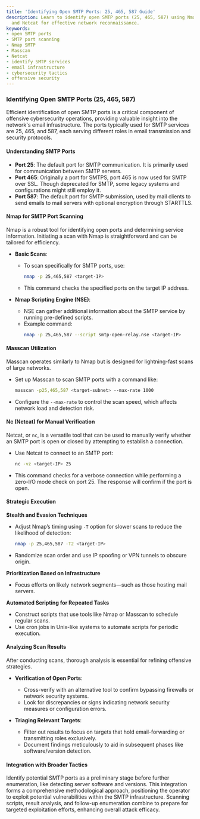 ```yaml
---
title: 'Identifying Open SMTP Ports: 25, 465, 587 Guide'
description: Learn to identify open SMTP ports (25, 465, 587) using Nmap, Masscan,
  and Netcat for effective network reconnaissance.
keywords:
- open SMTP ports
- SMTP port scanning
- Nmap SMTP
- Masscan
- Netcat
- identify SMTP services
- email infrastructure
- cybersecurity tactics
- offensive security
---
```


### Identifying Open SMTP Ports (25, 465, 587)

Efficient identification of open SMTP ports is a critical component of offensive cybersecurity operations, providing valuable insight into the network's email infrastructure. The ports typically used for SMTP services are 25, 465, and 587, each serving different roles in email transmission and security protocols.

#### Understanding SMTP Ports

- **Port 25**: The default port for SMTP communication. It is primarily used for communication between SMTP servers.
- **Port 465**: Originally a port for SMTPS, port 465 is now used for SMTP over SSL. Though deprecated for SMTP, some legacy systems and configurations might still employ it.
- **Port 587**: The default port for SMTP submission, used by mail clients to send emails to mail servers with optional encryption through STARTTLS.

#### Nmap for SMTP Port Scanning

Nmap is a robust tool for identifying open ports and determining service information. Initiating a scan with Nmap is straightforward and can be tailored for efficiency.

- **Basic Scans**:
  - To scan specifically for SMTP ports, use:
    ```bash
    nmap -p 25,465,587 <target-IP>
    ```
  - This command checks the specified ports on the target IP address.

- **Nmap Scripting Engine (NSE)**:
  - NSE can gather additional information about the SMTP service by running pre-defined scripts.
  - Example command:
    ```bash
    nmap -p 25,465,587 --script smtp-open-relay.nse <target-IP>
    ```

#### Masscan Utilization

Masscan operates similarly to Nmap but is designed for lightning-fast scans of large networks.

- Set up Masscan to scan SMTP ports with a command like:
  ```bash
  masscan -p25,465,587 <target-subnet> --max-rate 1000
  ```

- Configure the `--max-rate` to control the scan speed, which affects network load and detection risk.

#### Nc (Netcat) for Manual Verification

Netcat, or `nc`, is a versatile tool that can be used to manually verify whether an SMTP port is open or closed by attempting to establish a connection.

- Use Netcat to connect to an SMTP port:
  ```bash
  nc -vz <target-IP> 25
  ```

- This command checks for a verbose connection while performing a zero-I/O mode check on port 25. The response will confirm if the port is open.

#### Strategic Execution

**Stealth and Evasion Techniques**

- Adjust Nmap’s timing using `-T` option for slower scans to reduce the likelihood of detection:
  ```bash
  nmap -p 25,465,587 -T2 <target-IP>
  ```
- Randomize scan order and use IP spoofing or VPN tunnels to obscure origin.

**Prioritization Based on Infrastructure**

- Focus efforts on likely network segments—such as those hosting mail servers.

**Automated Scripting for Repeated Tasks**

- Construct scripts that use tools like Nmap or Masscan to schedule regular scans.
- Use cron jobs in Unix-like systems to automate scripts for periodic execution.

#### Analyzing Scan Results

After conducting scans, thorough analysis is essential for refining offensive strategies.

- **Verification of Open Ports**:
  - Cross-verify with an alternative tool to confirm bypassing firewalls or network security systems.
  - Look for discrepancies or signs indicating network security measures or configuration errors.

- **Triaging Relevant Targets**:
  - Filter out results to focus on targets that hold email-forwarding or transmitting roles exclusively.
  - Document findings meticulously to aid in subsequent phases like software/version detection.

#### Integration with Broader Tactics

Identify potential SMTP ports as a preliminary stage before further enumeration, like detecting server software and versions. This integration forms a comprehensive methodological approach, positioning the operator to exploit potential vulnerabilities within the SMTP infrastructure. Scanning scripts, result analysis, and follow-up enumeration combine to prepare for targeted exploitation efforts, enhancing overall attack efficacy.
